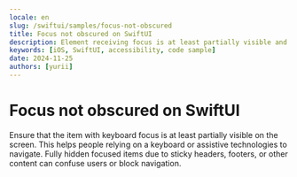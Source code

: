 ```yaml
---
locale: en
slug: /swiftui/samples/focus-not-obscured
title: Focus not obscured on SwiftUI
description: Element receiving focus is at least partially visible and not obscured by other content.
keywords: [iOS, SwiftUI, accessibility, code sample]
date: 2024-11-25
authors: [yurii]
---
```


# Focus not obscured on SwiftUI

Ensure that the item with keyboard focus is at least partially visible on the screen. This helps people relying on a keyboard or assistive technologies to navigate. Fully hidden focused items due to sticky headers, footers, or other content can confuse users or block navigation.

<CodeSample id="focus-not-obscured" platform="swiftui" locale="en"/>
